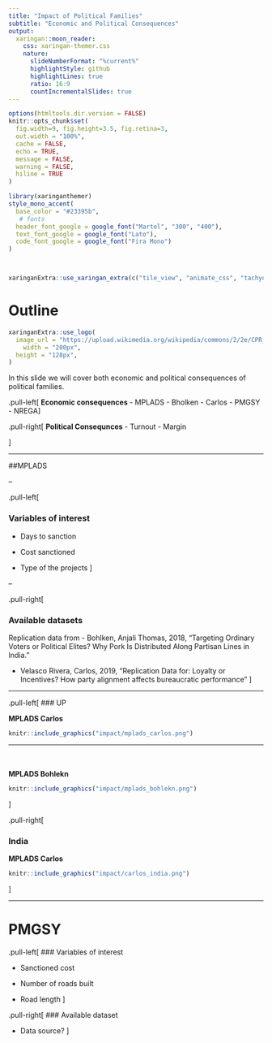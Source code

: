 ```yaml
---
title: "Impact of Political Families"
subtitle: "Economic and Political Consequences" 
output:
  xaringan::moon_reader:
    css: xaringan-themer.css
    nature:
      slideNumberFormat: "%current%"
      highlightStyle: github
      highlightLines: true
      ratio: 16:9
      countIncrementalSlides: true
---
```


```r
options(htmltools.dir.version = FALSE)
knitr::opts_chunk$set(
  fig.width=9, fig.height=3.5, fig.retina=3,
  out.width = "100%",
  cache = FALSE,
  echo = TRUE,
  message = FALSE, 
  warning = FALSE,
  hiline = TRUE
)
```

```r
library(xaringanthemer)
style_mono_accent(
  base_color = "#23395b",
   # fonts
  header_font_google = google_font("Martel", "300", "400"),
  text_font_google = google_font("Lato"),
  code_font_google = google_font("Fira Mono")
)



xaringanExtra::use_xaringan_extra(c("tile_view", "animate_css", "tachyons"))

```


# Outline
```r
xaringanExtra::use_logo(
  image_url = "https://upload.wikimedia.org/wikipedia/commons/2/2e/CPR_logo_englishCLR.png",
    width = "200px",
  height = "128px",
)
```

In this slide we will cover both economic and political consequences of political families. 

.pull-left[
**Economic consequences**
- MPLADS
    - Bholken
    - Carlos
- PMGSY
- NREGA
]

.pull-right[
**Political Consequnces**
- Turnout
- Margin

]

---


##MPLADS

--

.pull-left[

### Variables of interest
- Days to sanction

- Cost sanctioned

- Type of the projects
]

--

.pull-right[


### Available datasets

Replication data from
- Bohlken, Anjali Thomas, 2018, “Targeting Ordinary Voters or Political Elites? Why Pork Is Distributed Along Partisan Lines in India.” 

- Velasco Rivera, Carlos, 2019, "Replication Data for: Loyalty or Incentives? How party alignment affects bureaucratic performance"
]

---

.pull-left[
### UP

**MPLADS Carlos**

```r
knitr::include_graphics("impact/mplads_carlos.png")
```

----

<br>
<br>
**MPLADS Bohlekn**

```r
knitr::include_graphics("impact/mplads_bohlekn.png")
```

]




.pull-right[



### India

**MPLADS Carlos**

```r
knitr::include_graphics("impact/carlos_india.png")
```

]


---

# PMGSY

.pull-left[
### Variables of interest

- Sanctioned cost

- Number of roads built

- Road length
]

.pull-right[
### Available dataset

- Data source?
]





















